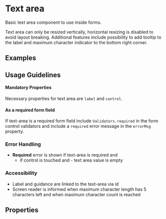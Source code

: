 
<Meta title="Components/Form/Text-area" />

# Text area

Basic text area component to use inside forms. 

Text area can only be resized vertically, horizontal resizing is disabled to avoid layout breaking. Additional features include possibility to add tooltip to the label and maximum character indicator to the bottom right corner.

## Examples

<Canvas of={TextAreaStories.Examples}></Canvas>

## Usage Guidelines

#### Mandatory Properties

Necessary properties for text area are `label` and `control`.

#### As a required form field

If text-area is a required form field include `Validators.required` in the form control validators and include a `required` error message in the `errorMsg` property.

### Error Handling

- **Required** error is shown if text-area is required and
  - if control is touched and
			- text area value is empty

### Accessibility

- Label and guidance are linked to the text-area via id
- Screen reader is informed when maximum character length has 5 characters left and when maximum character count is reached

## Properties

<ArgTypes of={TextAreaComponent} />
